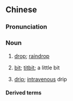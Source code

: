 {{also|点滴}}
==Chinese==
{{zh-forms|s=点滴}}

===Pronunciation===
{{zh-pron
|m=diǎndī
|c=dim2 dik6
|mn=tiám-tih
|cat=n
}}

===Noun===
{{zh-noun}}

# {{lb|zh|obsolete}} [[drop]]; [[raindrop]]
# [[bit]]; [[titbit]]; a little bit
# {{lb|zh|medicine}} [[drip]]; [[intravenous]] drip

====Derived terms====
{{zh-der|打點滴|點點滴滴}}